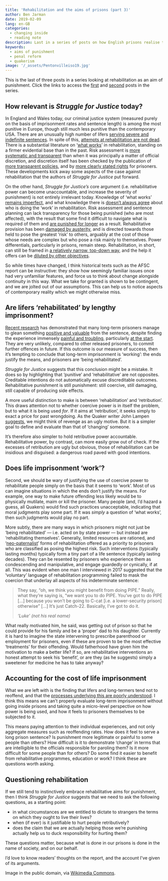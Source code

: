 ```yaml
---
title: 'Rehabilitation and the aims of prisons (part 3)'
author: Ben Jarman
date: 2019-02-09
lang: en-GB
categories:
  - changing inside
  - reading note
description: Last in a series of posts on how English prisons realise the aim of rehabilitation
keywords:
  - aims of punishment
  - penal reform
  - quakerism
image: '/_assets/Pentonvilleiso19.jpg'
---
```


This is the last of three posts in a series looking at rehabilitation as an aim of punishment. Click the links to access the [first](https://changinginside.co.uk/?p=369) and [second](https://changinginside.co.uk/?p=436) posts in the series.

## How relevant is *Struggle for Justice* today?

In England and Wales today, our criminal justice system (measured purely on the basis of imprisonment rates and sentence length) is among the most punitive in Europe, though still much less punitive than the contemporary USA. There are an unusually high number of lifers [serving severe and indefinite sentences](https://changinginside.co.uk/links/right-to-hope/). In spite of this, [attempts at rehabilitation are not dead](https://doi.org/10%2Fbdxm49). There is a substantial literature on '[what works](https://doi.org/10.1002/9781118320655)' in rehabilitation, standing on a firmer evidential base than in the past. Risk assessment is [more systematic and transparent](https://www.gov.uk/government/publications/research-and-analysis-on-the-offender-assessment-system) than when it was principally a matter of official discretion, and discretion itself has been checked by the publication of [more transparent policies](https://www.justice.gov.uk/offenders/psis), and by [more clearly stated rights](https://www.gov.uk/life-in-prison/prisoner-privileges-and-rights) for prisoners. These developments kick away some aspects of the case against rehabilitation that the authors of *Struggle for Justice* put forward.

On the other hand, *Struggle for Justice's* core argument (i.e. rehabilitative power can become unaccountable, and increase the severity of punishment) is not entirely irrelevant today. Knowledge of 'what works' [remains imperfect](https://www.theguardian.com/uk-news/2017/jun/30/sex-offenders-on-group-treatment-programme-more-likely-to-reoffend), and what knowledge there is [doesn't always agree](https://changinginside.co.uk/offender-management-rehabilitation/) about who is doing the 'work' in rehabilitation. Risk assessment and sentence planning can lack transparency for those being punished (who are most affected), with the result that some find it difficult to navigate what is required of them and [are punished for longer](https://www.thejusticegap.com/whats-an-ipp-sentence/) as a result. Rehabilitative provision has been [damaged by austerity](https://doi.org/10.1177%2F0264550518755940), and is directed towards those held to pose the greatest 'risk' to others, arguably at the cost of those whose needs are complex but who pose a risk mainly to themselves. Power differentials, particularly in prisons, remain steep. Rehabilitation, in short, can still be framed in [a relatively narrow, top-down way](https://changinginside.co.uk/offender-management-rehabilitation/), and the help it offers can be [diluted by other objectives](https://doi.org/10.1177/1462474518811074).

So while times have changed, I think historical texts such as the AFSC report can be instructive: they show how seemingly familiar issues once had very unfamiliar features, and force us to think about change alongside continuity in this way. What we take for granted is shown to be contingent, and we are jolted out of our assumptions. This can help us to notice aspects of contemporary reality which we might otherwise miss.

## Are lifers 'rehabilitated' by lengthy imprisonment?

[Recent research](https://books.google.co.uk/books?id=wFmSAgAAQBAJ&printsec=frontcover&source=gbs_ge_summary_r&cad=0#v=onepage&q&f=false) has demonstrated that many long-term prisoners manage to glean something [positive and valuable](https://doi.org/10.1080/07418825.2016.1190394) from the sentence, despite finding the experience immensely [painful and troubling](https://doi.org/10.1093/bjc/azw088), particularly [at the start](https://doi.org/10.1177/1362480616643581). They are very unlikely, compared to other released prisoners, to commit further offences in future. If this outcome is our measure of success, then it's tempting to conclude that long-term imprisonment is 'working': the ends justify the means, and prisoners are 'being rehabilitated'.

*Struggle for Justice* suggests that this conclusion might be a mistake. It does so by highlighting that 'punitive' and 'rehabilitative' are not opposites. Creditable intentions do not automatically excuse discreditable outcomes. Rehabilitative punishment is still punishment: still coercive, still damaging, still capable of producing side effects.

A more useful distinction to make is between 'rehabilitation' and 'retribution'. This draws attention not to whether coercive power is in itself the problem, but to what it is being used *for*. If it aims at 'retribution', it seeks simply to exact a price for past wrongdoing. As the Quaker writer John Lampen [suggests](https://qfp.quaker.org.uk/passage/23-103/), we might think of revenge as an ugly motive. But it is a simpler goal to define and evaluate than that of 'changing' someone.

It's therefore also simpler to hold retributive power accountable. Rehabilitative power, by contrast, can more easily grow out of check. If the excesses of retribution are ugly but obvious, those of rehabilitation can be insidious and disguised: a dangerous road paved with good intentions.

## Does life imprisonment 'work'?

Second, we should be wary of justifying the use of coercive power to rehabilitate people simply on the basis that it seems to 'work'. Most of us can imagine situations in which the ends don't justify the means. For example, one way to make future offending less likely would be to physically mutilate, maim or kill the prisoner. Many people (and, I'd hazard a guess, all Quakers) would find such practices unacceptable, indicating that moral judgments play some part. If it was *simply* a question of 'what works', then such judgments would play no part.

More subtly, there are many ways in which prisoners might not just be 'being rehabilitated' --- i.e. acted on by state power --- but instead are 'rehabilitating themselves'. Generally, limited resources are rationed, and '[neo-paternalist](https://doi.org/10.1177%2F1477370811413805)' forms of rehabilitation offered as a priority to prisoners who are classified as posing the highest risk. Such interventions (typically lasting months) typically form a tiny part of a life sentence (typically lasting decades). They can be resented by prisoners who experience them as condescending and manipulative, and engage guardedly or cynically, if at all. This was evident when one man I interviewed in 2017 suggested that the 'voluntary' language of rehabilitation programming failed to mask the coercion that underlay all aspects of his indeterminate sentence:

> They say, "oh, we think you might benefit from doing PIPE." Really, what they're saying is, "we want you to do PIPE. You've got to do PIPE \[...\] because you won't be going to C-cat \[i.e. a lower-security prison\] otherwise" \[...\] It's just Catch-22. Basically, I've got to do it.
>
> *'Luke' (not his real name)*

What really motivated him, he said, was getting out of prison so that he could provide for his family and be a 'proper' dad to his daughter. Currently it is hard to imagine the state intervening to prescribe parenthood or employment for prisoners, even if these are proven to be the most effective 'treatments' for their offending. Would fatherhood have given him the motivation to make a better life? If so, are rehabilitative interventions an honest attempt to seek his 'benefit', or are they (as he suggests) simply a sweetener for medicine he has to take anyway?

## Accounting for the cost of life imprisonment

What we are left with is the finding that lifers and long-termers tend not to reoffend, and that the [processes underlying this are poorly understood](https://changinginside.co.uk/reading/reading-notes-an-agenda-for-research-on-long-term-prisoners/). I think this means we can't properly evaluate long-term imprisonment without going inside prisons and taking quite a micro-level perspective on how power is being used, and how it feels to prisoners themselves to be subjected to it.

This means paying attention to their individual experiences, and not only aggregate measures such as reoffending rates. How does it feel to serve a long prison sentence? Is punishment more legitimate or painful to some people than others? How difficult is it to demonstrate 'change' in terms that are intelligible to the officials responsible for paroling them? Is it more difficult for some people than for others? Do some find it easier to benefit from rehabilitative programmes, education or work? I think these are questions worth asking.

## Questioning rehabilitation

If we still tend to instinctively embrace rehabilitative aims for punishment, then I think *Struggle for Justice *suggests that we need to ask the following questions, as a starting point:

-   in what circumstances are we entitled to dictate to strangers the terms on which they ought to live their lives?
-   when (if ever) is it justifiable to hurt people retributively?
-   does the claim that we are actually helping those we're punishing actually help us to duck responsibility for hurting them?

These questions matter, because what is done in our prisons is done in the name of society, and on our behalf.

I'd love to know readers' thoughts on the report, and the account I've given of its arguments.

::: {.callout-note}
Image in the public domain, via [Wikimedia Commons](https://en.wikipedia.org/wiki/File:Pentonvilleiso19.jpg).
:::